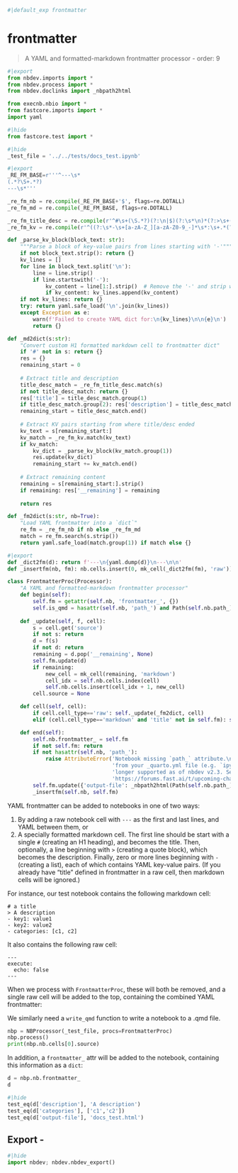 ```python
#|default_exp frontmatter
```

# frontmatter

> A YAML and formatted-markdown frontmatter processor
- order: 9

```python
#|export
from nbdev.imports import *
from nbdev.process import *
from nbdev.doclinks import _nbpath2html

from execnb.nbio import *
from fastcore.imports import *
import yaml
```

```python
#|hide
from fastcore.test import *
```

```python
#|hide
_test_file = '../../tests/docs_test.ipynb'
```

```python
#|export
_RE_FM_BASE=r'''^---\s*
(.*?\S+.*?)
---\s*'''

_re_fm_nb = re.compile(_RE_FM_BASE+'$', flags=re.DOTALL)
_re_fm_md = re.compile(_RE_FM_BASE, flags=re.DOTALL)

_re_fm_title_desc = re.compile(r'^#\s+(\S.*?)(?:\n|$)(?:\s*\n)*(?:>\s+(\S.*?)(?:\n|$)(?:\s*\n)*)?', flags=re.MULTILINE)
_re_fm_kv = re.compile(r'^((?:\s*-\s+[a-zA-Z_][a-zA-Z0-9_-]*\s*:\s+.*(?:\n|$)|\s*\n)*)', flags=re.MULTILINE)

def _parse_kv_block(block_text: str):
    """Parse a block of key-value pairs from lines starting with '-'"""
    if not block_text.strip(): return {}
    kv_lines = []
    for line in block_text.split('\n'):
        line = line.strip()
        if line.startswith('-'):
            kv_content = line[1:].strip()  # Remove the '-' and strip whitespace
            if kv_content: kv_lines.append(kv_content)
    if not kv_lines: return {}
    try: return yaml.safe_load('\n'.join(kv_lines))
    except Exception as e:
        warn(f'Failed to create YAML dict for:\n{kv_lines}\n\n{e}\n')
        return {}

def _md2dict(s:str):
    "Convert custom H1 formatted markdown cell to frontmatter dict"
    if '#' not in s: return {}
    res = {}
    remaining_start = 0
    
    # Extract title and description
    title_desc_match = _re_fm_title_desc.match(s)
    if not title_desc_match: return {}
    res['title'] = title_desc_match.group(1)
    if title_desc_match.group(2): res['description'] = title_desc_match.group(2)
    remaining_start = title_desc_match.end()
    
    # Extract KV pairs starting from where title/desc ended
    kv_text = s[remaining_start:]
    kv_match = _re_fm_kv.match(kv_text)
    if kv_match:
        kv_dict = _parse_kv_block(kv_match.group(1))
        res.update(kv_dict)
        remaining_start += kv_match.end()
    
    # Extract remaining content
    remaining = s[remaining_start:].strip()
    if remaining: res['__remaining'] = remaining
    
    return res

def _fm2dict(s:str, nb=True):
    "Load YAML frontmatter into a `dict`"
    re_fm = _re_fm_nb if nb else _re_fm_md
    match = re_fm.search(s.strip())
    return yaml.safe_load(match.group(1)) if match else {}
```

```python
#|export
def _dict2fm(d): return f'---\n{yaml.dump(d)}\n---\n\n'
def _insertfm(nb, fm): nb.cells.insert(0, mk_cell(_dict2fm(fm), 'raw'))

class FrontmatterProc(Processor):
    "A YAML and formatted-markdown frontmatter processor"
    def begin(self): 
        self.fm = getattr(self.nb, 'frontmatter_', {})
        self.is_qmd = hasattr(self.nb, 'path_') and Path(self.nb.path_).suffix == '.qmd'
        
    def _update(self, f, cell):
        s = cell.get('source')
        if not s: return
        d = f(s)
        if not d: return
        remaining = d.pop('__remaining', None)
        self.fm.update(d)
        if remaining:
            new_cell = mk_cell(remaining, 'markdown')
            cell_idx = self.nb.cells.index(cell)
            self.nb.cells.insert(cell_idx + 1, new_cell)
        cell.source = None

    def cell(self, cell):
        if cell.cell_type=='raw': self._update(_fm2dict, cell)
        elif (cell.cell_type=='markdown' and 'title' not in self.fm): self._update(_md2dict, cell)

    def end(self):
        self.nb.frontmatter_ = self.fm
        if not self.fm: return
        if not hasattr(self.nb, 'path_'):
            raise AttributeError('Notebook missing `path_` attribute.\n\nPlease remove any nbdev-related notebook filters '
                                 'from your _quarto.yml file (e.g. `ipynb-filter: [nbdev_filter]`), since they are no '
                                 'longer supported as of nbdev v2.3. See the v2.3 launch post for more information: '
                                 'https://forums.fast.ai/t/upcoming-changes-in-v2-3-edit-now-released/98905.')
        self.fm.update({'output-file': _nbpath2html(Path(self.nb.path_)).name})
        _insertfm(self.nb, self.fm)
```

YAML frontmatter can be added to notebooks in one of two ways:

1. By adding a raw notebook cell with `---` as the first and last lines, and YAML between them, or
2. A specially formatted markdown cell. The first line should be start with a single `#` (creating an H1 heading), and becomes the title. Then, optionally, a line beginning with `>` (creating a quote block), which becomes the description. Finally, zero or more lines beginning with `- ` (creating a list), each of which contains YAML key-value pairs. (If you already have "title" defined in frontmatter in a raw cell, then markdown cells will be ignored.)

For instance, our test notebook contains the following markdown cell:

```
# a title
> A description
- key1: value1
- key2: value2
- categories: [c1, c2]
```

It also contains the following raw cell:

```
---
execute:
  echo: false
---
```

When we process with `FrontmatterProc`, these will both be removed, and a single raw cell will be added to the top, containing the combined YAML frontmatter:

We similarly need a `write_qmd` function to write a notebook to a .qmd file.

```python
nbp = NBProcessor(_test_file, procs=FrontmatterProc)
nbp.process()
print(nbp.nb.cells[0].source)
```

In addition, a `frontmatter_` attr will be added to the notebook, containing this information as a `dict`:

```python
d = nbp.nb.frontmatter_
d
```

```python
#|hide
test_eq(d['description'], 'A description')
test_eq(d['categories'], ['c1','c2'])
test_eq(d['output-file'], 'docs_test.html')
```

## Export -

```python
#|hide
import nbdev; nbdev.nbdev_export()
```

```python

```